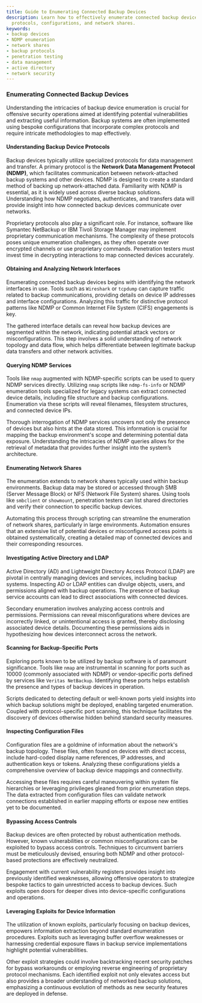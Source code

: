 ```yaml
---
title: Guide to Enumerating Connected Backup Devices
description: Learn how to effectively enumerate connected backup devices, leveraging
  protocols, configurations, and network shares.
keywords:
- backup devices
- NDMP enumeration
- network shares
- backup protocols
- penetration testing
- data management
- active directory
- network security
---
```


### Enumerating Connected Backup Devices

Understanding the intricacies of backup device enumeration is crucial for offensive security operations aimed at identifying potential vulnerabilities and extracting useful information. Backup systems are often implemented using bespoke configurations that incorporate complex protocols and require intricate methodologies to map effectively.

#### Understanding Backup Device Protocols

Backup devices typically utilize specialized protocols for data management and transfer. A primary protocol is the **Network Data Management Protocol (NDMP)**, which facilitates communication between network-attached backup systems and other devices. NDMP is designed to create a standard method of backing up network-attached data. Familiarity with NDMP is essential, as it is widely used across diverse backup solutions. Understanding how NDMP negotiates, authenticates, and transfers data will provide insight into how connected backup devices communicate over networks.

Proprietary protocols also play a significant role. For instance, software like Symantec NetBackup or IBM Tivoli Storage Manager may implement proprietary communication mechanisms. The complexity of these protocols poses unique enumeration challenges, as they often operate over encrypted channels or use proprietary commands. Penetration testers must invest time in decrypting interactions to map connected devices accurately.

#### Obtaining and Analyzing Network Interfaces

Enumerating connected backup devices begins with identifying the network interfaces in use. Tools such as `Wireshark` or `tcpdump` can capture traffic related to backup communications, providing details on device IP addresses and interface configurations. Analyzing this traffic for distinctive protocol patterns like NDMP or Common Internet File System (CIFS) engagements is key.

The gathered interface details can reveal how backup devices are segmented within the network, indicating potential attack vectors or misconfigurations. This step involves a solid understanding of network topology and data flow, which helps differentiate between legitimate backup data transfers and other network activities.

#### Querying NDMP Services

Tools like `nmap` augmented with NDMP-specific scripts can be used to query NDMP services directly. Utilizing `nmap` scripts like `ndmp-fs-info` or NDMP enumeration tools specialized for legacy systems can extract connected device details, including file structure and backup configurations. Enumeration via these scripts will reveal filenames, filesystem structures, and connected device IPs.

Thorough interrogation of NDMP services uncovers not only the presence of devices but also hints at the data stored. This information is crucial for mapping the backup environment's scope and determining potential data exposure. Understanding the intricacies of NDMP queries allows for the retrieval of metadata that provides further insight into the system’s architecture.

#### Enumerating Network Shares

The enumeration extends to network shares typically used within backup environments. Backup data may be stored or accessed through SMB (Server Message Block) or NFS (Network File System) shares. Using tools like `smbclient` or `showmount`, penetration testers can list shared directories and verify their connection to specific backup devices.

Automating this process through scripting can streamline the enumeration of network shares, particularly in large environments. Automation ensures that an extensive list of potential devices or misconfigured access points is obtained systematically, creating a detailed map of connected devices and their corresponding resources.

#### Investigating Active Directory and LDAP

Active Directory (AD) and Lightweight Directory Access Protocol (LDAP) are pivotal in centrally managing devices and services, including backup systems. Inspecting AD or LDAP entities can divulge objects, users, and permissions aligned with backup operations. The presence of backup service accounts can lead to direct associations with connected devices.

Secondary enumeration involves analyzing access controls and permissions. Permissions can reveal misconfigurations where devices are incorrectly linked, or unintentional access is granted, thereby disclosing associated device details. Documenting these permissions aids in hypothesizing how devices interconnect across the network.

#### Scanning for Backup-Specific Ports

Exploring ports known to be utilized by backup software is of paramount significance. Tools like `nmap` are instrumental in scanning for ports such as 10000 (commonly associated with NDMP) or vendor-specific ports defined by services like `Veritas NetBackup`. Identifying these ports helps establish the presence and types of backup devices in operation.

Scripts dedicated to detecting default or well-known ports yield insights into which backup solutions might be deployed, enabling targeted enumeration. Coupled with protocol-specific port scanning, this technique facilitates the discovery of devices otherwise hidden behind standard security measures.

#### Inspecting Configuration Files

Configuration files are a goldmine of information about the network's backup topology. These files, often found on devices with direct access, include hard-coded display name references, IP addresses, and authentication keys or tokens. Analyzing these configurations yields a comprehensive overview of backup device mappings and connectivity.

Accessing these files requires careful maneuvering within system file hierarchies or leveraging privileges gleaned from prior enumeration steps. The data extracted from configuration files can validate network connections established in earlier mapping efforts or expose new entities yet to be documented.

#### Bypassing Access Controls

Backup devices are often protected by robust authentication methods. However, known vulnerabilities or common misconfigurations can be exploited to bypass access controls. Techniques to circumvent barriers must be meticulously devised, ensuring both NDMP and other protocol-based protections are effectively neutralized.

Engagement with current vulnerability registers provides insight into previously identified weaknesses, allowing offensive operators to strategize bespoke tactics to gain unrestricted access to backup devices. Such exploits open doors for deeper dives into device-specific configurations and operations.

#### Leveraging Exploits for Device Information

The utilization of known exploits, particularly focusing on backup devices, empowers information extraction beyond standard enumeration procedures. Exploits such as leveraging buffer overflow weaknesses or harnessing credential exposure flaws in backup service implementations highlight potential vulnerabilities.

Other exploit strategies could involve backtracking recent security patches for bypass workarounds or employing reverse engineering of proprietary protocol mechanisms. Each identified exploit not only elevates access but also provides a broader understanding of networked backup solutions, emphasizing a continuous evolution of methods as new security features are deployed in defense.